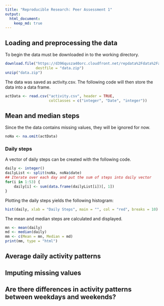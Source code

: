```yaml
---
title: "Reproducible Research: Peer Assessment 1"
output: 
  html_document:
    keep_md: true
---
```



## Loading and preprocessing the data
To begin the data must be downloaded in to the working directory.
``` r
download.file("https://d396qusza40orc.cloudfront.net/repdata%2Fdata%2Factivity.zip", 
              destfile = "data.zip")
unzip("data.zip")
```
The data was saved as activity.csv. The following code will then store the data into a data frame.
``` r
actData <- read.csv("activity.csv", header = TRUE, 
                    colClasses = c("integer", "Date", "integer"))
```

## Mean and median steps
Since the the data contains missing values, they will be ignored for now.
```r
noNa <- na.omit(actData)
```
### Daily steps
A vector of daily steps can be created with the following code.
```r
daily <- integer()
dailyList <- split(noNa, noNa$date)
## Iterate over each day and put the sum of steps into daily vector
for(i in 1:53) {
    daily[i] <- sum(data.frame(dailyList[i])[, 1])
}
```
Plotting the daily steps yields the following histogram:
``` r
hist(daily, xlab = "Daily Steps", main = "", col = "red", breaks = 10)
```

The mean and median steps are calculated and displayed.
``` r
mn <- mean(daily)
md <- median(daily)
mm <- c(Mean = mn, Median = md)
print(mm, type = "html")
```

## Average daily activity patterns



## Imputing missing values



## Are there differences in activity patterns between weekdays and weekends?
